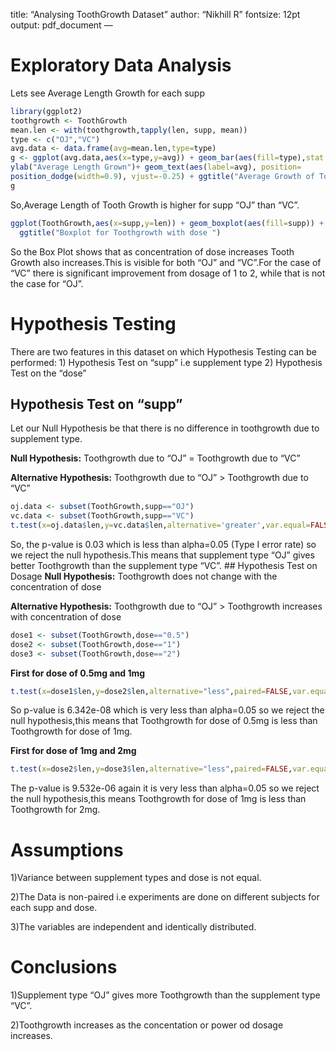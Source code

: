 title: "Analysing ToothGrowth Dataset"
author: "Nikhill R"
fontsize: 12pt
output: pdf_document
---



# Exploratory Data Analysis

Lets see Average Length Growth for each supp

```r
library(ggplot2)
toothgrowth <- ToothGrowth
mean.len <- with(toothgrowth,tapply(len, supp, mean))
type <- c("OJ","VC")
avg.data <- data.frame(avg=mean.len,type=type)
g <- ggplot(avg.data,aes(x=type,y=avg)) + geom_bar(aes(fill=type),stat = 'identity') + 
ylab("Average Length Grown")+ geom_text(aes(label=avg), position=
position_dodge(width=0.9), vjust=-0.25) + ggtitle("Average Growth of Tooth Length for each supp")
g
```

So,Average Length of Tooth Growth is higher for supp "OJ" than "VC". 
\newpage

```r
ggplot(ToothGrowth,aes(x=supp,y=len)) + geom_boxplot(aes(fill=supp)) + facet_grid(.~dose) + 
  ggtitle("Boxplot for Toothgrowth with dose ")
```
So the Box Plot shows that as concentration of dose increases Tooth Growth also increases.This is visible for both "OJ" and "VC".For the case of "VC" there is significant improvement from dosage of 1 to 2, while that is not the case for "OJ".

# Hypothesis Testing
There are two features in this dataset on which Hypothesis Testing can be performed:
1) Hypothesis Test on "supp" i.e supplement type
2) Hypothesis Test on the "dose"

## Hypothesis Test on "supp"

Let our Null Hypothesis be that there is no difference in toothgrowth due to supplement type. 

**Null Hypothesis:** Toothgrowth due to "OJ" = Toothgrowth due to "VC" 

**Alternative Hypothesis:** Toothgrowth due to "OJ" > Toothgrowth due to "VC"
```r
oj.data <- subset(ToothGrowth,supp=="OJ")
vc.data <- subset(ToothGrowth,supp=="VC")
t.test(x=oj.data$len,y=vc.data$len,alternative='greater',var.equal=FALSE,paired=FALSE)
```
So, the p-value is 0.03 which is less than alpha=0.05 (Type I error rate) so we reject the null hypothesis.This means that supplement type "OJ" gives better Toothgrowth than the supplement type "VC".
## Hypothesis Test on Dosage
**Null Hypothesis:** Toothgrowth does not change with the concentration of dose

**Alternative Hypothesis:** Toothgrowth due to "OJ" > Toothgrowth increases with concentration of dose

```r
dose1 <- subset(ToothGrowth,dose=="0.5")
dose2 <- subset(ToothGrowth,dose=="1")
dose3 <- subset(ToothGrowth,dose=="2")
```

**First for dose of 0.5mg and 1mg**
```r
t.test(x=dose1$len,y=dose2$len,alternative="less",paired=FALSE,var.equal=FALSE)
```
So p-value is 6.342e-08 which is very less than alpha=0.05 so we reject the null hypothesis,this means that Toothgrowth for dose of 0.5mg is less than Toothgrowth for dose of 1mg. 

**First for dose of 1mg and 2mg**
```r
t.test(x=dose2$len,y=dose3$len,alternative="less",paired=FALSE,var.equal=FALSE)
```
The p-value is 9.532e-06 again it is very less than alpha=0.05 so we reject the null hypothesis,this means Toothgrowth for dose of 1mg is less than Toothgrowth for 2mg.

# Assumptions
1)Variance between supplement types and dose is not equal. 

2)The Data is non-paired i.e experiments are done on different subjects for each supp and dose. 

3)The variables are independent and identically distributed.

# Conclusions

1)Supplement type "OJ" gives more Toothgrowth than the supplement type "VC". 

2)Toothgrowth increases as the concentation or power od dosage increases. 
